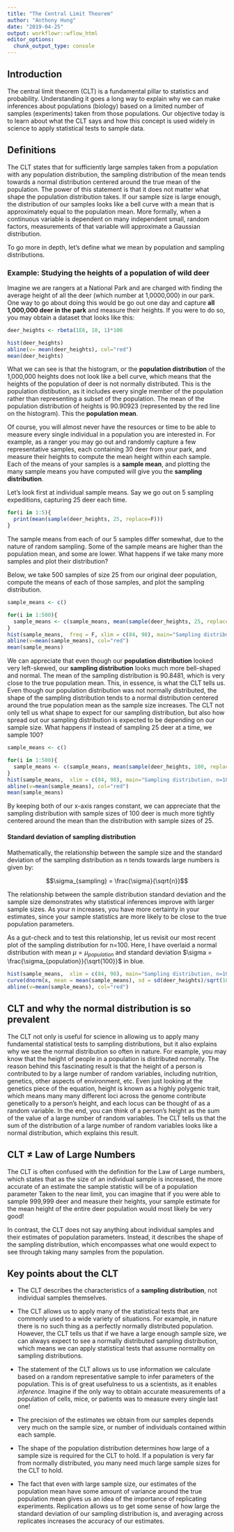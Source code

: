 ```yaml
---
title: "The Central Limit Theorem"
author: "Anthony Hung"
date: "2019-04-25"
output: workflowr::wflow_html
editor_options:
  chunk_output_type: console
---
```


## Introduction

The central limit theorem (CLT) is a fundamental pillar to statistics and probability. Understanding it goes a long way to explain why we can make inferences about populations (biology) based on a limited number of samples (experiments) taken from those populations. Our objective today is to learn about what the CLT says and how this concept is used widely in science to apply statistical tests to sample data.

## Definitions

The CLT states that for sufficiently large samples taken from a population with any population distribution, the sampling distribution of the mean tends towards a normal distribution centered around the true mean of the population. The power of this statement is that it does not matter what shape the population distribution takes. If our sample size is large enough, the distribution of our samples looks like a bell curve with a mean that is approximately equal to the population mean. More formally, when a continuous variable is dependent on many independent small, random factors, measurements of that variable will approximate a Gaussian distribution.

To go more in depth, let's define what we mean by population and sampling distributions.

### Example: Studying the heights of a population of wild deer

Imagine we are rangers at a National Park and are charged with finding the average  height of all the deer (which number at 1,0000,000) in our park. One way to go about doing this would be go out one day and capture __all 1,000,000 deer in the park__ and measure their heights. If you were to do so, you may obtain a dataset that looks like this:

```r
deer_heights <- rbeta(1E6, 10, 1)*100

hist(deer_heights)
abline(v= mean(deer_heights), col="red")
mean(deer_heights)
```

What we can see is that the histogram, or the __population distribution__ of the 1,000,000 heights does not look like a bell curve, which means that the heights of the population of deer is not normally distributed. This is the population distibution, as it includes every single member of the population rather than representing a subset of the population. The mean of the population distribution of heights is 90.90923 (represented by the red line on the histogram). This the __population mean__.

Of course, you will almost never have the resources or time to be able to measure every single individual in a population you are interested in. For example, as a ranger you may go out and randomly capture a few representative samples, each containing 30 deer from your park, and measure their heights to compute the mean height within each sample. Each of the means of your samples is a __sample mean__, and plotting the many sample means you have computed will give you the __sampling distribution__.

Let's look first at individual sample means. Say we go out on 5 sampling expeditions, capturing 25 deer each time.

```r
for(i in 1:5){
  print(mean(sample(deer_heights, 25, replace=F)))
}
```

The sample means from each of our 5 samples differ somewhat, due to the nature of random sampling. Some of the sample means are higher than the population mean, and some are lower. What happens if we take many more samples and plot their distribution?

Below, we take 500 samples of size 25 from our original deer population, compute the means of each of those samples, and plot the sampling distribution.

```r
sample_means <- c()

for(i in 1:500){
  sample_means <- c(sample_means, mean(sample(deer_heights, 25, replace=F)))
}
hist(sample_means,  freq = F, xlim = c(84, 98), main="Sampling distribution, n=25")
abline(v=mean(sample_means), col="red")
mean(sample_means)
```

We can appreciate that even though our __population distribution__ looked very left-skewed, our __sampling distribution__ looks much more bell-shaped and normal. The mean of the sampling distribution is 90.8481, which is very close to the true population mean. This, in essence, is what the CLT tells us. Even though our population distribution was not normally distributed, the shape of the sampling distribution tends to a normal distribution centered around the true population mean as the sample size increases. The CLT not only tell us what shape to expect for our sampling distribution, but also how spread out our sampling distribution is expected to be depending on our sample size. What happens if instead of sampling 25 deer at a time, we sample 100?

```r
sample_means <- c()

for(i in 1:500){
  sample_means <- c(sample_means, mean(sample(deer_heights, 100, replace=F)))
}
hist(sample_means,  xlim = c(84, 98), main="Sampling distribution, n=100", freq = F)
abline(v=mean(sample_means), col="red")
mean(sample_means)
```

By keeping both of our x-axis ranges constant, we can appreciate that the sampling distribution with sample sizes of 100 deer is much more tightly centered around the mean than the distribution with sample sizes of 25. 

#### Standard deviation of sampling distribution

Mathematically, the relationship between the sample size and the standard deviation of the sampling distribution as n tends towards large numbers is given by:

$$\sigma_{sampling} = \frac{\sigma}{\sqrt{n}}$$

The relationship between the sample distribution standard deviation and the sample size demonstrates why statistical inferences improve with larger sample sizes. As your n increases, you have more certainty in your estimates, since your sample statistics are more likely to be close to the true population parameters.

As a gut-check and to test this relationship, let us revisit our most recent plot of the sampling distribution for n=100. Here, I have overlaid a normal distribution with mean $\mu = \mu_{population}$ and standard deviation $\sigma = \frac{\sigma_{population}}{\sqrt{100}}$ in blue.

```r
hist(sample_means,  xlim = c(84, 98), main="Sampling distribution, n=100", freq = F)
curve(dnorm(x, mean = mean(sample_means), sd = sd(deer_heights)/sqrt(100)), add=T, col="blue")
abline(v=mean(sample_means), col="red")
```

## CLT and why the normal distribution is so prevalent

The CLT not only is useful for science in allowing us to apply many fundamental statistical tests to sampling distributions, but it also explains why we see the normal distribution so often in nature. For example, you may know that the height of people in a population is distributed normally. The reason behind this fascinating result is that the height of a person is contributed to by a large number of random variables, including nutrition, genetics, other aspects of environment, etc. Even just looking at the genetics piece of the equation, height is known as a highly polygenic trait, which means many many different loci across the genome contribute genetically to a person's height, and each locus can be thought of as a random variable. In the end, you can think of a person's height as the sum of the value of a large number of random variables. The CLT tells us that the sum of the distribution of a large number of random variables looks like a normal distribution, which explains this result.

## CLT $\ne$ Law of Large Numbers

The CLT is often confused with the definition for the Law of Large numbers, which states that as the size of an individual sample is increased, the more accurate of an estimate the sample statistic will be of a population parameter Taken to the near limit, you can imagine that if you were able to sample 999,999 deer and measure their heights, your sample estimate for the mean height of the entire deer population would most likely be very good!

In contrast, the CLT does not say anything about individual samples and their estimates of population parameters. Instead, it describes the shape of the sampling distribution, which encompasses what one would expect to see through taking many samples from the population.


## Key points about the CLT

* The CLT describes the characteristics of a __sampling distribution__, not individual samples themselves.

* The CLT allows us to apply many of the statistical tests that are commonly used to a wide variety of situations. For example, in nature there is no such thing as a perfectly normally distributed population. However, the CLT tells us that if we have a large enough sample size, we can always expect to see a normally distributed sampling distribution, which means we can apply statistical tests that assume normality on sampling distributions.

* The statement of the CLT allows us to use information we calculate based on a random representative sample to infer parameters of the population. This is of great usefulness to us a scientists, as it enables *inference*. Imagine if the only way to obtain accurate measurements of a population of cells, mice, or patients was to measure every single last one!

* The precision of the estimates we obtain from our samples depends very much on the sample size, or number of individuals contained within each sample. 

* The shape of the population distribution determines how large of a sample size is required for the CLT to hold. If a population is very far from normally distributed, you many need much large sample sizes for the CLT to hold.

* The fact that even with large sample size, our estimates of the population mean have some amount of variance around the true population mean gives us an idea of the importance of replicating experiments. Replication allows us to get some sense of how large the standard deviation of our sampling distribution is, and averaging across replicates increases the accuracy of our estimates.

